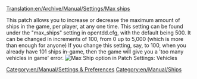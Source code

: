 [[Translation:en/Archive/Manual/Settings/Max ships]]


This patch allows you to increase or decrease the maximum amount of ships in the game, per player, at any one time. This setting can be found under the "max_ships" setting in opentdd.cfg, with the default being 500. It can be changed in increments of 100, from 0 up to 5,000 (which is more than enough for anyone) If you change this setting, say, to 100, when you already have 101 ships in-game, then the game will give you a 'too many vehicles in game' error.
[[File:en/Archive/Manual/Settings/Maxvehiclesships.png|frame|Max Ship option in Patch Settings: Vehicles]]
[[Category:en/Manual/Settings & Preferences]]
[[Category:en/Manual/Ships]]